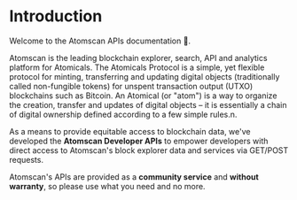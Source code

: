# Introduction
Welcome to the Atomscan APIs documentation 🚀.

Atomscan is the leading blockchain explorer, search, API and analytics platform for Atomicals. The Atomicals Protocol is a simple, yet flexible protocol for minting, transferring and updating digital objects (traditionally called non-fungible tokens) for unspent transaction output (UTXO) blockchains such as Bitcoin. An Atomical (or "atom") is a way to organize the creation, transfer and updates of digital objects – it is essentially a chain of digital ownership defined according to a few simple rules.n.

As a means to provide equitable access to blockchain data, we've developed the **Atomscan Developer APIs** to empower developers with direct access to Atomscan's block explorer data and services via GET/POST requests.

Atomscan's APIs are provided as a **community service** and **without warranty**, so please use what you need and no more.

